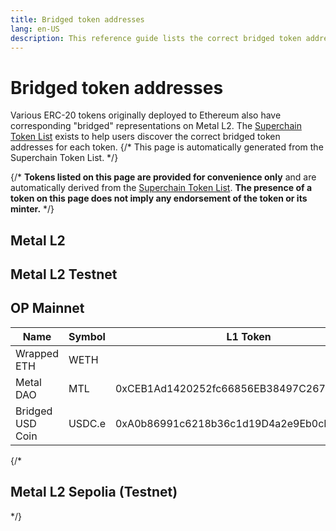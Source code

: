 ```yaml
---
title: Bridged token addresses
lang: en-US
description: This reference guide lists the correct bridged token addresses for each token.
---
```



# Bridged token addresses

Various ERC-20 tokens originally deployed to Ethereum also have corresponding "bridged" representations on Metal L2.
The [Superchain Token List](https://github.com/ethereum-optimism/ethereum-optimism.github.io) exists to help users discover the correct bridged token addresses for each token.
{/* This page is automatically generated from the Superchain Token List. */}

{/* <Callout>
  **Tokens listed on this page are provided for convenience only** and are automatically derived from the [Superchain Token List](https://github.com/ethereum-optimism/ethereum-optimism.github.io).
  **The presence of a token on this page does not imply any endorsement of the token or its minter.**
</Callout> */}

## Metal L2

<TokenListTable l1="1" l2="1750" />

## Metal L2 Testnet

<TokenListTable l1="11155111" l2="1740" />

## OP Mainnet

| Name             | Symbol | L1 Token                                   | L2 Token                                   |
| ---------------- | ------ | ------------------------------------------ | ------------------------------------------ |
| Wrapped ETH      | WETH   |                                            | 0x4200000000000000000000000000000000000006 |
| Metal DAO        | MTL    | 0xCEB1Ad1420252fc66856EB38497C267cF81F67cC | 0xBCFc435d8F276585f6431Fc1b9EE9A850B5C00A9 |
| Bridged USD Coin | USDC.e | 0xA0b86991c6218b36c1d19D4a2e9Eb0cE3606eB48 | 0x51E85d70944256710cb141847F1a04f568C1Db0e |

{/* 
<TokenListTable l1="1" l2="1750" />

## Metal L2 Sepolia (Testnet)

<TokenListTable l1="11155111" l2="1740" /> */}
